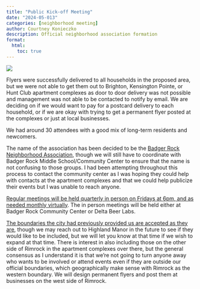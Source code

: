 ```yaml
---
title: "Public Kick-off Meeting"
date: "2024-05-013"
categories: [neighborhood meeting]
author: Courtney Konieczko
description: Official neighborhood association formation
format:
  html:
    toc: true
---
```


![](images/IMG_2493.jpg)

Flyers were successfully delivered to all households in the proposed area, but we were not able to get them out to Brighton, Kensington Pointe, or Hunt Club apartment complexes as door to door delivery was not possible and management was not able to be contacted to notify by email. We are deciding on if we would want to pay for a postcard delivery to each household, or if we are okay with trying to get a permanent flyer posted at the complexes or just at local businesses.

We had around 30 attendees with a good mix of long-term residents and newcomers.

The name of the association has been decided to be the [Badger Rock Neighborhood Association]{.underline}, though we will still have to coordinate with Badger Rock Middle School/Community Center to ensure that the name is not confusing to those groups. I had been attempting throughout this process to contact the community center as I was hoping they could help with contacts at the apartment complexes and that we could help publicize their events but I was unable to reach anyone.

[Regular meetings will be held quarterly in person on Fridays at 6pm, and as needed monthly virtually]{.underline}. The in person meetings will be held either at Badger Rock Community Center or Delta Beer Labs.

[The boundaries the city had previously provided us are accepted as they are]{.underline}, though we may reach out to Highland Manor in the future to see if they would like to be included, but we will let you know at that time if we wish to expand at that time. There is interest in also including those on the other side of Rimrock in the apartment complexes over there, but the general consensus as I understand it is that we're not going to turn anyone away who wants to be involved or attend events even if they are outside our official boundaries, which geographically make sense with Rimrock as the western boundary. We will design permanent flyers and post them at businesses on the west side of Rimrock.
